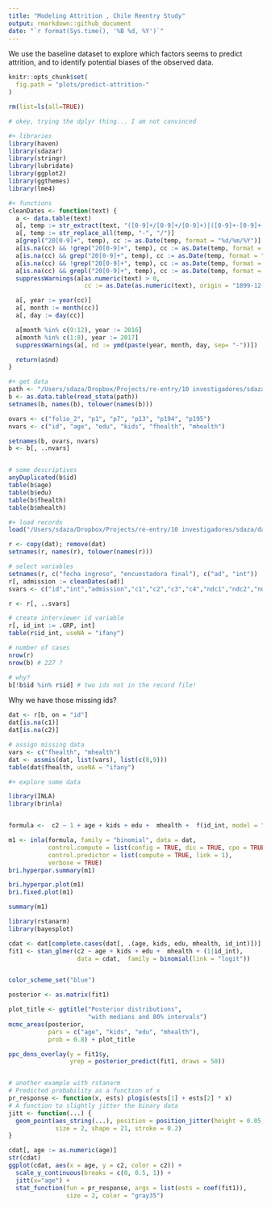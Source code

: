 ```yaml
---
title: "Modeling Attrition , Chile Reentry Study"
output: rmarkdown::github_document
date: "`r format(Sys.time(), '%B %d, %Y')`"
---
```


We use the baseline dataset to explore which factors seems to predict attrition, and to identify potential biases of the observed data.

```r
knitr::opts_chunk$set(
  fig.path = "plots/predict-attrition-"
)
```


```r

rm(list=ls(all=TRUE))

# okey, trying the dplyr thing... I am not convinced

#+ libraries
library(haven)
library(sdazar)
library(stringr)
library(lubridate)
library(ggplot2)
library(ggthemes)
library(lme4)

#+ functions
cleanDates <- function(text) {
  a <- data.table(text)
  a[, temp := str_extract(text, "([0-9]+/[0-9]+/[0-9]+)|([0-9]+-[0-9]+-[0-9]+)")]
  a[, temp := str_replace_all(temp, "-", "/")]
  a[grepl("20[0-9]+", temp), cc := as.Date(temp, format = "%d/%m/%Y")]
  a[is.na(cc) && !grep("20[0-9]+", temp), cc := as.Date(temp, format = "%d/%m/%y")]
  a[is.na(cc) && grep("20[0-9]+", temp), cc := as.Date(temp, format = "%d/%m/%Y")]
  a[is.na(cc) && !grep("20[0-9]+", temp), cc := as.Date(temp, format = "%y/%m/%d")]
  a[is.na(cc) && grepl("20[0-9]+", temp), cc := as.Date(temp, format = "%Y/%m/%d")]
  suppressWarnings(a[as.numeric(text) > 0,
                     cc := as.Date(as.numeric(text), origin = "1899-12-30")])

  a[, year := year(cc)]
  a[, month := month(cc)]
  a[, day := day(cc)]

  a[month %in% c(9:12), year := 2016]
  a[month %in% c(1:8), year := 2017]
  suppressWarnings(a[, nd := ymd(paste(year, month, day, sep= "-"))])

  return(a$nd)
}
```

```r
#+ get data
path <- "/Users/sdaza/Dropbox/Projects/re-entry/10 investigadores/sdaza/data/baseline/baseline_08052017.dta"
b <- as.data.table(read_stata(path))
setnames(b, names(b), tolower(names(b)))

ovars <- c("folio_2", "p1", "p7", "p13", "p194", "p195")
nvars <- c("id", "age", "edu", "kids", "fhealth", "mhealth")

setnames(b, ovars, nvars)
b <- b[, ..nvars]


# some descriptives
anyDuplicated(b$id)
table(b$age)
table(b$edu)
table(b$fhealth)
table(b$mhealth)

#+ load records
load("/Users/sdaza/Dropbox/Projects/re-entry/10 investigadores/sdaza/data/records/register.Rdata")

r <- copy(dat); remove(dat)
setnames(r, names(r), tolower(names(r)))

# select variables
setnames(r, c("fecha ingreso", "encuestadora final"), c("ad", "int"))
r[, admission := cleanDates(ad)]
svars <- c("id","int","admission","c1","c2","c3","c4","ndc1","ndc2","ndc3","ndc4","start","week","twomonths","sixmonths")

r <- r[, ..svars]

# create interviewer id variable
r[, id_int := .GRP, int]
table(r$id_int, useNA = "ifany")

# number of cases
nrow(r)
nrow(b) # 227 ?

# why?
b[!b$id %in% r$id] # two ids not in the record file!

```

Why we have those missing ids?


```r

dat <- r[b, on = "id"]
dat[is.na(c1)]
dat[is.na(c2)]

# assign missing data
vars <- c("fhealth", "mhealth")
dat <- assmis(dat, list(vars), list(c(8,9)))
table(dat$fhealth, useNA = "ifany")

#+ explore some data

library(INLA)
library(brinla)


formula <-  c2 ~ 1 + age + kids + edu +  mhealth +  f(id_int, model = "iid")

m1 <- inla(formula, family = "binomial", data = dat,
           control.compute = list(config = TRUE, dic = TRUE, cpo = TRUE),
           control.predictor = list(compute = TRUE, link = 1),
           verbose = TRUE)
bri.hyperpar.summary(m1)

bri.hyperpar.plot(m1)
bri.fixed.plot(m1)

summary(m1)

library(rstanarm)
library(bayesplot)

cdat <- dat[complete.cases(dat[, .(age, kids, edu, mhealth, id_int)])]
fit1 <- stan_glmer(c2 ~ age + kids + edu +  mhealth + (1|id_int),
                   data = cdat,  family = binomial(link = "logit"))


color_scheme_set("blue")

posterior <- as.matrix(fit1)

plot_title <- ggtitle("Posterior distributions",
                      "with medians and 80% intervals")
mcmc_areas(posterior,
           pars = c("age", "kids", "edu", "mhealth"),
           prob = 0.8) + plot_title

ppc_dens_overlay(y = fit1$y,
                 yrep = posterior_predict(fit1, draws = 50))


# another example with rstanarm
# Predicted probability as a function of x
pr_response <- function(x, ests) plogis(ests[1] + ests[2] * x)
# A function to slightly jitter the binary data
jitt <- function(...) {
  geom_point(aes_string(...), position = position_jitter(height = 0.05, width = 0.1),
             size = 2, shape = 21, stroke = 0.2)
}

cdat[, age := as.numeric(age)]
str(cdat)
ggplot(cdat, aes(x = age, y = c2, color = c2)) +
  scale_y_continuous(breaks = c(0, 0.5, 1)) +
  jitt(x="age") +
  stat_function(fun = pr_response, args = list(ests = coef(fit1)),
                size = 2, color = "gray35")

```


